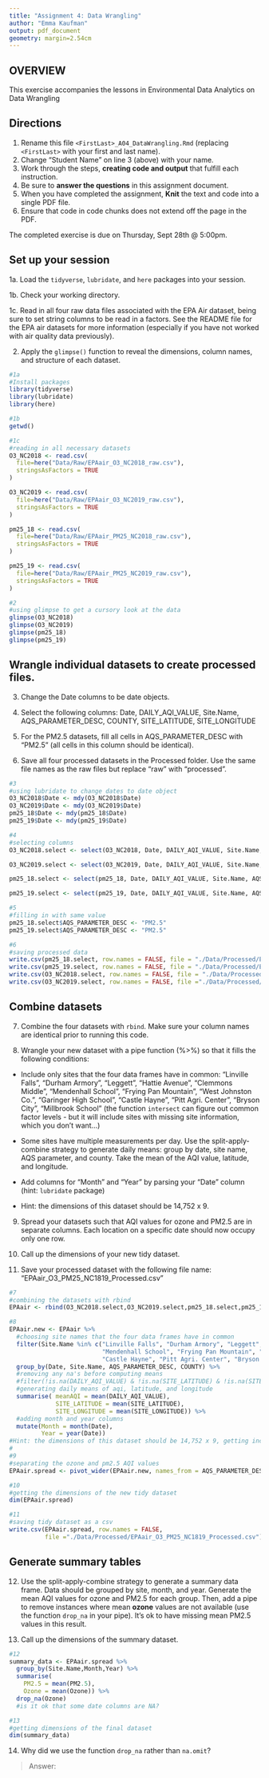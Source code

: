 ```yaml
---
title: "Assignment 4: Data Wrangling"
author: "Emma Kaufman"
output: pdf_document
geometry: margin=2.54cm
---
```


## OVERVIEW

This exercise accompanies the lessons in Environmental Data Analytics on Data Wrangling 

## Directions

1. Rename this file `<FirstLast>_A04_DataWrangling.Rmd` (replacing `<FirstLast>` with your first and last name).
2. Change "Student Name" on line 3 (above) with your name.
3. Work through the steps, **creating code and output** that fulfill each instruction.
4. Be sure to **answer the questions** in this assignment document.
5. When you have completed the assignment, **Knit** the text and code into a single PDF file.
6. Ensure that code in code chunks does not extend off the page in the PDF.

The completed exercise is due on Thursday, Sept 28th @ 5:00pm.

## Set up your session 

1a. Load the `tidyverse`,  `lubridate`, and `here` packages into your session.

1b. Check your working directory.

1c. Read in all four raw data files associated with the EPA Air dataset, being sure to set string columns to be read in a factors. See the README file for the EPA air datasets for more information (especially if you have not worked with air quality data previously). 

2. Apply the `glimpse()` function to reveal the dimensions, column names, and structure of each dataset. 

```r
#1a 
#Install packages
library(tidyverse)
library(lubridate)
library(here) 

#1b 
getwd()

#1c 
#reading in all necessary datasets
O3_NC2018 <- read.csv(
  file=here("Data/Raw/EPAair_O3_NC2018_raw.csv"), 
  stringsAsFactors = TRUE
)

O3_NC2019 <- read.csv(
  file=here("Data/Raw/EPAair_O3_NC2019_raw.csv"), 
  stringsAsFactors = TRUE
)

pm25_18 <- read.csv(
  file=here("Data/Raw/EPAair_PM25_NC2018_raw.csv"), 
  stringsAsFactors = TRUE
)

pm25_19 <- read.csv(
  file=here("Data/Raw/EPAair_PM25_NC2019_raw.csv"), 
  stringsAsFactors = TRUE
)

#2 
#using glimpse to get a cursory look at the data
glimpse(O3_NC2018)
glimpse(O3_NC2019)
glimpse(pm25_18)
glimpse(pm25_19)

```


## Wrangle individual datasets to create processed files.

3. Change the Date columns to be date objects.

4. Select the following columns: Date, DAILY_AQI_VALUE, Site.Name, AQS_PARAMETER_DESC, COUNTY, SITE_LATITUDE, SITE_LONGITUDE

5. For the PM2.5 datasets, fill all cells in AQS_PARAMETER_DESC with "PM2.5" (all cells in this column should be identical).

6. Save all four processed datasets in the Processed folder. Use the same file names as the raw files but replace "raw" with "processed".

```r
#3
#using lubridate to change dates to date object 
O3_NC2018$Date <- mdy(O3_NC2018$Date)
O3_NC2019$Date <- mdy(O3_NC2019$Date)
pm25_18$Date <- mdy(pm25_18$Date)
pm25_19$Date <- mdy(pm25_19$Date)

#4
#selecting columns 
O3_NC2018.select <- select(O3_NC2018, Date, DAILY_AQI_VALUE, Site.Name, AQS_PARAMETER_DESC, COUNTY, SITE_LATITUDE, SITE_LONGITUDE)

O3_NC2019.select <- select(O3_NC2019, Date, DAILY_AQI_VALUE, Site.Name, AQS_PARAMETER_DESC, COUNTY, SITE_LATITUDE, SITE_LONGITUDE)

pm25_18.select <- select(pm25_18, Date, DAILY_AQI_VALUE, Site.Name, AQS_PARAMETER_DESC, COUNTY, SITE_LATITUDE, SITE_LONGITUDE)

pm25_19.select <- select(pm25_19, Date, DAILY_AQI_VALUE, Site.Name, AQS_PARAMETER_DESC, COUNTY, SITE_LATITUDE, SITE_LONGITUDE)

#5
#filling in with same value
pm25_18.select$AQS_PARAMETER_DESC <- "PM2.5"
pm25_19.select$AQS_PARAMETER_DESC <- "PM2.5"

#6
#saving processed data
write.csv(pm25_18.select, row.names = FALSE, file = "./Data/Processed/EPAair_PM25_NC2018_Processed.csv")
write.csv(pm25_19.select, row.names = FALSE, file = "./Data/Processed/EPAair_PM25_NC2019_Processed.csv")
write.csv(O3_NC2018.select, row.names = FALSE, file = "./Data/Processed/EPAair_O3_NC2018_Processed.csv")
write.csv(O3_NC2019.select, row.names = FALSE, file ="./Data/Processed/EPAair_O3_NC2019_Processed.csv")
```


## Combine datasets

7. Combine the four datasets with `rbind`. Make sure your column names are identical prior to running this code.

8. Wrangle your new dataset with a pipe function (%>%) so that it fills the following conditions: 

  * Include only sites that the four data frames have in common: "Linville Falls", "Durham Armory", "Leggett", "Hattie Avenue", "Clemmons Middle", "Mendenhall School", "Frying Pan Mountain", "West Johnston Co.", "Garinger High School", "Castle Hayne", "Pitt Agri. Center", "Bryson City", "Millbrook School" (the function `intersect` can figure out common factor levels - but it will include sites with missing site information, which you don't want...) 

  * Some sites have multiple measurements per day. Use the split-apply-combine strategy to generate daily means: group by date, site name, AQS parameter, and county. Take the mean of the AQI value, latitude, and longitude.
  
  * Add columns for "Month" and "Year" by parsing your "Date" column (hint: `lubridate` package)
  
  * Hint: the dimensions of this dataset should be 14,752 x 9.

9. Spread your datasets such that AQI values for ozone and PM2.5 are in separate columns. Each location on a specific date should now occupy only one row.

10. Call up the dimensions of your new tidy dataset.

11. Save your processed dataset with the following file name: "EPAair_O3_PM25_NC1819_Processed.csv"

```r
#7 
#combining the datasets with rbind
EPAair <- rbind(O3_NC2018.select,O3_NC2019.select,pm25_18.select,pm25_19.select)

#8 
EPAair.new <- EPAair %>% 
  #choosing site names that the four data frames have in common
  filter(Site.Name %in% c("Linville Falls", "Durham Armory", "Leggett", "Hattie Avenue", "Clemmons Middle", 
                          "Mendenhall School", "Frying Pan Mountain", "West Johnston Co.", "Garinger High School",
                          "Castle Hayne", "Pitt Agri. Center", "Bryson City", "Millbrook School")) %>% 
  group_by(Date, Site.Name, AQS_PARAMETER_DESC, COUNTY) %>% 
  #removing any na's before computing means
  #filter(!is.na(DAILY_AQI_VALUE) & !is.na(SITE_LATITUDE) & !is.na(SITE_LONGITUDE)) %>% 
  #generating daily means of aqi, latitude, and longitude
  summarise( meanAQI = mean(DAILY_AQI_VALUE),
             SITE_LATITUDE = mean(SITE_LATITUDE),
             SITE_LONGITUDE = mean(SITE_LONGITUDE)) %>% 
  #adding month and year columns
  mutate(Month = month(Date),
         Year = year(Date))
#Hint: the dimensions of this dataset should be 14,752 x 9, getting incorrect dimensions... why?
#
#9
#separating the ozone and pm2.5 AQI values
EPAair.spread <- pivot_wider(EPAair.new, names_from = AQS_PARAMETER_DESC, values_from = meanAQI)

#10
#getting the dimensions of the new tidy dataset
dim(EPAair.spread)

#11
#saving tidy dataset as a csv
write.csv(EPAair.spread, row.names = FALSE, 
          file ="./Data/Processed/EPAair_O3_PM25_NC1819_Processed.csv") #fix the dimensions from number 8...

```


## Generate summary tables

12. Use the split-apply-combine strategy to generate a summary data frame. Data should be grouped by site, month, and year. Generate the mean AQI values for ozone and PM2.5 for each group. Then, add a pipe to remove instances where mean **ozone** values are not available (use the function `drop_na` in your pipe). It's ok to have missing mean PM2.5 values in this result. 

13. Call up the dimensions of the summary dataset.

```r

#12
summary_data <- EPAair.spread %>% 
  group_by(Site.Name,Month,Year) %>% 
  summarise(
    PM2.5 = mean(PM2.5),
    Ozone = mean(Ozone)) %>% 
  drop_na(Ozone)
  #is it ok that some date columns are NA?

#13
#getting dimensions of the final dataset
dim(summary_data)
```

14. Why did we use the function `drop_na` rather than `na.omit`?

> Answer: 
